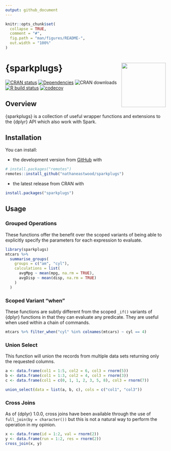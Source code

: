 ```yaml
---
output: github_document
---
```


<!-- README.md is generated from README.Rmd. Please edit that file -->

```r
knitr::opts_chunk$set(
  collapse = TRUE,
  comment = "#",
  fig.path = "man/figures/README-",
  out.width = "100%"
)
```

# {sparkplugs} <a href='https://nathaneastwood.github.io/sparkplugs/'><img src='man/figures/logo.png' align="right" height="139" /></a>

[![CRAN status](https://www.r-pkg.org/badges/version/sparkplugs)](https://cran.r-project.org/package=sparkplugs)
[![Dependencies](https://tinyverse.netlify.com/badge/sparkplugs)](https://cran.r-project.org/package=sparkplugs)
![CRAN downloads](https://cranlogs.r-pkg.org/badges/sparkplugs)
[![R build status](https://github.com/nathaneastwood/sparkplugs/workflows/R-CMD-check/badge.svg)](https://github.com/nathaneastwood/sparkplugs/actions?workflow=R-CMD-check)
[![codecov](https://codecov.io/gh/nathaneastwood/sparkplugs/branch/master/graph/badge.svg?token=4BAJ9EB25K)](https://codecov.io/gh/nathaneastwood/sparkplugs)

## Overview

{sparkplugs} is a collection of useful wrapper functions and extensions to the {dplyr} API which also work with Spark.

## Installation

You can install:

* the development version from [GitHub](https://github.com/nathaneastwood/sparkplugs) with

```r
# install.packages("remotes")
remotes::install_github("nathaneastwood/sparkplugs")
```

* the latest release from CRAN with

```r
install.packages("sparkplugs")
```

## Usage

### Grouped Operations

These functions offer the benefit over the scoped variants of being able to explicitly specify the parameters for each expression to evaluate.

```r
library(sparkplugs)
mtcars %>%
  summarise_groups(
    groups = c("am", "cyl"),
    calculations = list(
      avgMpg ~ mean(mpg, na.rm = TRUE),
      avgDisp ~ mean(disp, na.rm = TRUE)
    )
  )
```

### Scoped Variant "when"

These functions are subtly different from the scoped `_if()` variants of {dplyr} functions in that they can evaluate any predicate. They are useful when used within a chain of commands.

```r
mtcars %>% filter_when("cyl" %in% colnames(mtcars) ~ cyl == 4)
```

### Union Select

This function will union the records from multiple data sets returning only the requested columns.

```r
a <- data.frame(col1 = 1:5, col2 = 6, col3 = rnorm(5))
b <- data.frame(col1 = 1:3, col2 = 4, col3 = rnorm(3))
c <- data.frame(col1 = c(0, 1, 1, 2, 3, 5, 8), col3 = rnorm(7))

union_select(data = list(a, b, c), cols = c("col1", "col3"))
```

### Cross Joins

As of {dplyr} 1.0.0, cross joins have been available through the use of `full_join(by = character())` but this is not a natural way to perform the operation in my opinion.

```r
x <- data.frame(id = 1:2, val = rnorm(2))
y <- data.frame(run = 1:2, res = rnorm(2))
cross_join(x, y)
```
